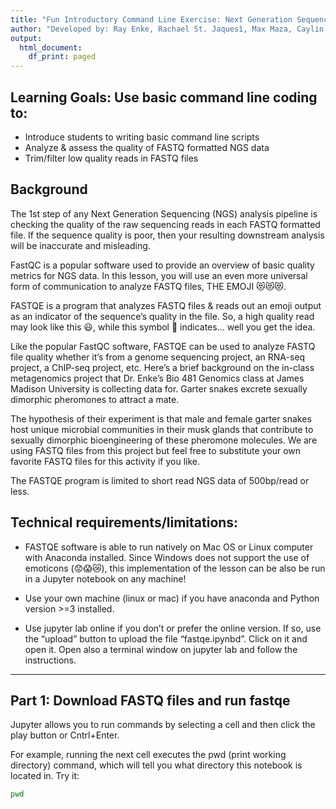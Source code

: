 ```yaml
---
title: "Fun Introductory Command Line Exercise: Next Generation Sequencing (NGS) Quality Analysis with Emoji"
author: "Developed by: Ray Enke, Rachael St. Jaques1, Max Maza, Caylin Murray, Sabrina Robertson, Andrew Lonsdale, & Jason Williams. Modified by Bárbara Bitarello"
output:
  html_document:
    df_print: paged
---
```



## Learning Goals: Use basic command line coding to:

* Introduce students to writing basic command line scripts
* Analyze & assess the quality of FASTQ formatted NGS data
* Trim/filter low quality reads in FASTQ files

## Background 

The 1st step of any Next Generation Sequencing (NGS) analysis pipeline is checking the quality of the raw sequencing reads in each FASTQ formatted file. If the sequence quality is poor, then your resulting downstream analysis will be inaccurate and misleading. 

FastQC is a popular software used to provide an overview of basic quality metrics for NGS data. In this lesson, you will use an even more universal form of communication to analyze FASTQ files, THE EMOJI 😻😻😻. 

FASTQE is a program that analyzes FASTQ files & reads out an emoji output as an indicator of the sequence’s quality in the file. So, a high quality read may look like this 😃, while this symbol 💩 indicates... well you get the idea.

Like the popular FastQC software, FASTQE can be used to analyze FASTQ file quality whether it’s from a genome sequencing project, an RNA-seq project, a ChIP-seq project, etc. Here’s a brief background on the in-class metagenomics project that Dr. Enke’s Bio 481 Genomics class at James Madison University is collecting data for. Garter snakes excrete sexually dimorphic pheromones to attract a mate. 

The hypothesis of their experiment is that male and female garter snakes host unique microbial communities in their musk glands that contribute to sexually dimorphic bioengineering of these pheromone molecules. We are using FASTQ files from this project but feel free to substitute your own favorite FASTQ files for this activity if you like.

The FASTQE program is limited to short read NGS data of 500bp/read or less.

## Technical requirements/limitations:

* FASTQE software is able to run natively on Mac OS or Linux computer with Anaconda installed. Since Windows does not support the use of emoticons (😟😱😿), this implementation of the lesson can be also be run in a Jupyter notebook on any machine!

* Use your own machine (linux or mac) if you have anaconda and Python version >=3 installed.

* Use jupyter lab online if you don't or prefer the online version. If so, use the "upload" button to upload the file "fastqe.ipynbd". Click on it and open it. Open also a terminal window on jupyter lab and follow the instructions.

---


## Part 1: Download FASTQ files and run fastqe

Jupyter allows you to run commands by selecting a cell and then click the play button or Cntrl+Enter.

For example, running the next cell executes the pwd (print working directory) command, which will tell you what directory this notebook is located in. Try it:

```bash
pwd
```



